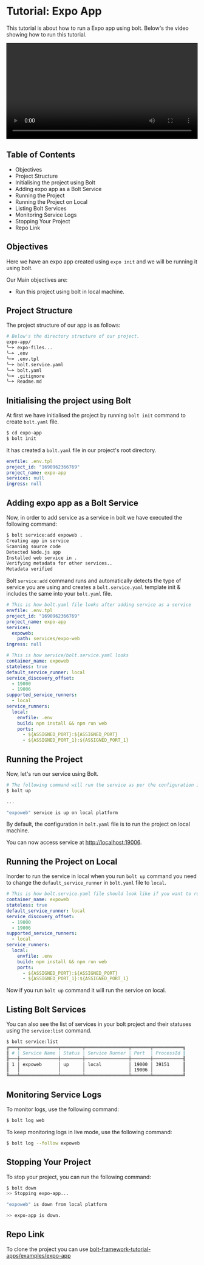 
<Meta pageTitle="Expo App | bolt-framework" description="Run Docker containers, child processes, or even encapsulate your entire project within a VM, all under one unified API." />





# Tutorial: Expo App

This tutorial is about how to run a Expo app using bolt. Below's the video showing how to run this tutorial.

<AppProvider>
  <Box>
    <video controls width="100%">
      <source
        src="https://static.gluestack.io/assets/expo-app.mp4"
        type="video/mp4"
      />
      Your browser does not support the video tag.
    </video>
  </Box>
</AppProvider>

## Table of Contents

- Objectives
- Project Structure
- Initialising the project using Bolt
- Adding expo app as a Bolt Service
- Running the Project
- Running the Project on Local
- Listing Bolt Services
- Monitoring Service Logs
- Stopping Your Project
- Repo Link

## Objectives

Here we have an expo app created using `expo init` and we will be running it using bolt.

Our Main objectives are:

- Run this project using bolt in local machine.

## Project Structure

The project structure of our app is as follows:

```bash
# Below's the directory structure of our project.
expo-app/
╰─➤ expo-files...
╰─➤ .env
╰─➤ .env.tpl
╰─➤ bolt.service.yaml
╰─➤ bolt.yaml
╰─➤ .gitignore
╰─➤ Readme.md
```

## Initialising the project using Bolt

At first we have initialised the project by running `bolt init` command to create `bolt.yaml` file.

```bash
$ cd expo-app
$ bolt init
```

It has created a `bolt.yaml` file in our project's root directory.

```yaml
envfile: .env.tpl
project_id: "1690962366769"
project_name: expo-app
services: null
ingress: null
```

## Adding expo app as a Bolt Service

Now, in order to add service as a service in bolt we have executed the following command:

```bash
$ bolt service:add expoweb .
Creating app in service
Scanning source code
Detected Node.js app
Installed web service in .
Verifying metadata for other services..
Metadata verified
```

Bolt `service:add` command runs and automatically detects the type of service you are using and creates a `bolt.service.yaml` template init & includes the same into your `bolt.yaml` file.

```yaml
# This is how bolt.yaml file looks after adding service as a service
envfile: .env.tpl
project_id: "1690962366769"
project_name: expo-app
services:
  expoweb:
    path: services/expo-web
ingress: null
```

```yaml
# This is how service/bolt.service.yaml looks
container_name: expoweb
stateless: true
default_service_runner: local
service_discovery_offset:
  - 19000
  - 19006
supported_service_runners:
  - local
service_runners:
  local:
    envfile: .env
    build: npm install && npm run web
    ports:
      - ${ASSIGNED_PORT}:${ASSIGNED_PORT}
      - ${ASSIGNED_PORT_1}:${ASSIGNED_PORT_1}
```

## Running the Project

Now, let's run our service using Bolt.

```bash
# The following command will run the service as per the configuration in bolt.yaml file
$ bolt up

...

"expoweb" service is up on local platform
```

By default, the configuration in `bolt.yaml` file is to run the project on local machine.

You can now access service at [http://localhost:19006](http://localhost:19006).

## Running the Project on Local

Inorder to run the service in local when you run `bolt up` command you need to change the `default_service_runner` in `bolt.yaml` file to `local`.

```yaml
# This is how bolt.service.yaml file should look like if you want to run the service on local
container_name: expoweb
stateless: true
default_service_runner: local
service_discovery_offset:
  - 19000
  - 19006
supported_service_runners:
  - local
service_runners:
  local:
    envfile: .env
    build: npm install && npm run web
    ports:
      - ${ASSIGNED_PORT}:${ASSIGNED_PORT}
      - ${ASSIGNED_PORT_1}:${ASSIGNED_PORT_1}
```

Now if you run `bolt up` command it will run the service on local.

## Listing Bolt Services

You can also see the list of services in your bolt project and their statuses using the `service:list` command.

```bash
$ bolt service:list
╔═══╤══════════════╤════════╤════════════════╤═══════╤═══════════╗
║ # │ Service Name │ Status │ Service Runner │ Port  │ ProcessId ║
╟───┼──────────────┼────────┼────────────────┼───────┼───────────╢
║ 1 │ expoweb      │ up     │ local          │ 19000 │ 39151     ║
║   │              │        │                │ 19006 │           ║
╚═══╧══════════════╧════════╧════════════════╧═══════╧═══════════╝
```

## Monitoring Service Logs

To monitor logs, use the following command:

```bash
$ bolt log web
```

To keep monitoring logs in live mode, use the following command:

```bash
$ bolt log --follow expoweb
```

## Stopping Your Project

To stop your project, you can run the following command:

```bash
$ bolt down
>> Stopping expo-app...

"expoweb" is down from local platform

>> expo-app is down.
```

## Repo Link

To clone the project you can use [bolt-framework-tutorial-apps/examples/expo-app](https://github.com/gluestack/bolt-framework-tutorial-apps/tree/main/examples/expo-app)
